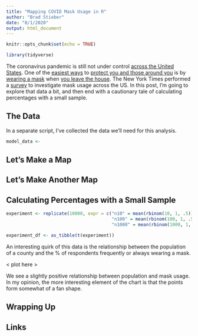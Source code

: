 ```yaml
---
title: "Mapping COVID Mask Usage in R"
author: "Brad Stieber"
date: "8/1/2020"
output: html_document
---
```


```r
knitr::opts_chunk$set(echo = TRUE)
```

```r
library(tidyverse)
```


The coronavirus pandemic is still not under control [across the United States](https://www.nytimes.com/interactive/2020/us/coronavirus-us-cases.html). One of the [easiest ways](http://files.fast.ai/papers/masks_lit_review.pdf) to [protect you and those around you](https://www.washingtonpost.com/business/2020/06/17/masks-salons-missouri/) is by [wearing a mask](http://ftp.iza.org/dp13319.pdf) when [you leave the house](https://www.healthaffairs.org/doi/10.1377/hlthaff.2020.00818). The New York Times performed a [survey](https://www.nytimes.com/interactive/2020/07/17/upshot/coronavirus-face-mask-map.html) to investigate mask usage across the US. In this post, I'm going to explore that data a bit, and then end with a cautionary tale of calculating percentages with a small sample.


## The Data

In a separate script, I've collected the data we'll need for this analysis.

```r
model_data <- 
```


## Let's Make a Map

## Let's Make Another Map


## Calculating Percentages with a Small Sample

```r
experiment <- replicate(10000, expr = c("n10" = mean(rbinom(10, 1, .5)), 
                                        "n100" = mean(rbinom(100, 1, .5)), 
                                        "n1000" = mean(rbinom(1000, 1, .5))))

experiment_df <- as_tibble(t(experiment))
```

An interesting quirk of this data is the relationship between the population of a county and the % of respondents frequently or always wearing a mask. 

< plot here >

We see a slightly positive relationship between population and mask usage. In my opinion, the more interesting element of the chart is that the points form somewhat of a fan shape. 

## Wrapping Up


## Links
